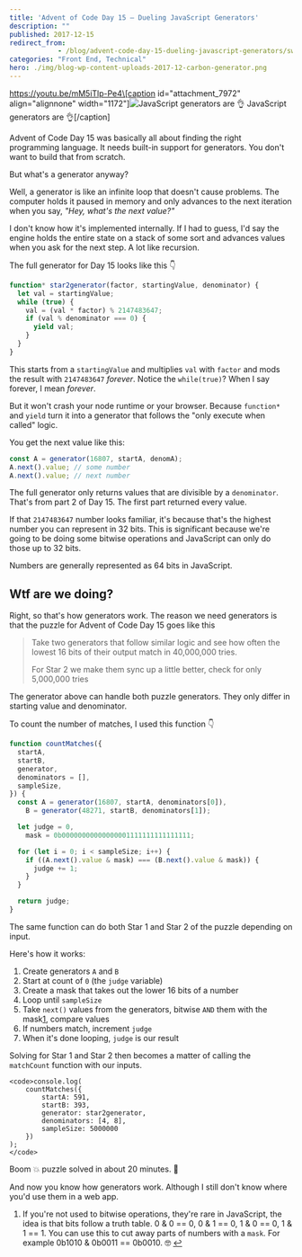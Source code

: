 ```yaml
---
title: 'Advent of Code Day 15 – Dueling JavaScript Generators'
description: ""
published: 2017-12-15
redirect_from: 
            - /blog/advent-code-day-15-dueling-javascript-generators/swizec/7973
categories: "Front End, Technical"
hero: ./img/blog-wp-content-uploads-2017-12-carbon-generator.png
---
```

https://youtu.be/mM5iTlp-Pe4\[caption id=&quot;attachment_7972&quot; align=&quot;alignnone&quot; width=&quot;1172&quot;]![JavaScript generators are 👌](./img/blog-wp-content-uploads-2017-12-carbon-generator.png) JavaScript generators are 👌\[/caption]



Advent of Code Day 15 was basically all about finding the right programming language. It needs built-in support for generators. You don&#x27;t want to build that from scratch.



But what&#x27;s a generator anyway?



Well, a generator is like an infinite loop that doesn&#x27;t cause problems. The computer holds it paused in memory and only advances to the next iteration when you say, _&quot;Hey, what&#x27;s the next value?&quot;_



I don&#x27;t know how it&#x27;s implemented internally. If I had to guess, I&#x27;d say the engine holds the entire state on a stack of some sort and advances values when you ask for the next step. A lot like recursion.



The full generator for Day 15 looks like this 👇



```javascript
function* star2generator(factor, startingValue, denominator) {
  let val = startingValue;
  while (true) {
    val = (val * factor) % 2147483647;
    if (val % denominator === 0) {
      yield val;
    }
  }
}
```



This starts from a `startingValue` and multiplies `val` with `factor` and mods the result with `2147483647` _forever_. Notice the `while(true)`? When I say forever, I mean _forever_.



But it won&#x27;t crash your node runtime or your browser. Because `function*` and `yield` turn it into a generator that follows the &quot;only execute when called&quot; logic.



You get the next value like this:



```javascript
const A = generator(16807, startA, denomA);
A.next().value; // some number
A.next().value; // next number
```



The full generator only returns values that are divisible by a `denominator`. That&#x27;s from part 2 of Day 15. The first part returned every value.



If that `2147483647` number looks familiar, it&#x27;s because that&#x27;s the highest number you can represent in 32 bits. This is significant because we&#x27;re going to be doing some bitwise operations and JavaScript can only do those up to 32 bits.



Numbers are generally represented as 64 bits in JavaScript.



## Wtf are we doing?



Right, so that&#x27;s how generators work. The reason we need generators is that the puzzle for Advent of Code Day 15 goes like this



> Take two generators that follow similar logic and see how often the lowest 16 bits of their output match in 40,000,000 tries.
>
>
>
> For Star 2 we make them sync up a little better, check for only 5,000,000 tries



The generator above can handle both puzzle generators. They only differ in starting value and denominator.



To count the number of matches, I used this function 👇



```javascript
function countMatches({
  startA,
  startB,
  generator,
  denominators = [],
  sampleSize,
}) {
  const A = generator(16807, startA, denominators[0]),
    B = generator(48271, startB, denominators[1]);

  let judge = 0,
    mask = 0b00000000000000001111111111111111;

  for (let i = 0; i < sampleSize; i++) {
    if ((A.next().value & mask) === (B.next().value & mask)) {
      judge += 1;
    }
  }

  return judge;
}
```



The same function can do both Star 1 and Star 2 of the puzzle depending on input.



Here&#x27;s how it works:



1. Create generators `A` and `B`
2. Start at count of `0` (the `judge` variable)
3. Create a mask that takes out the lower 16 bits of a number
4. Loop until `sampleSize`
5. Take `next()` values from the generators, bitwise `AND` them with the mask[1](#fn1), compare values
6. If numbers match, increment `judge`
7. When it&#x27;s done looping, `judge` is our result



Solving for Star 1 and Star 2 then becomes a matter of calling the `matchCount` function with our inputs.



```undefined
<code>console.log(
    countMatches({
        startA: 591,
        startB: 393,
        generator: star2generator,
        denominators: [4, 8],
        sampleSize: 5000000
    })
);
</code>
```



Boom 💥 puzzle solved in about 20 minutes. 🤙



And now you know how generators work. Although I still don&#x27;t know where you&#x27;d use them in a web app.



1. If you&#x27;re not used to bitwise operations, they&#x27;re rare in JavaScript, the idea is that bits follow a truth table. 0 &amp; 0 == 0, 0 &amp; 1 == 0, 1 &amp; 0 == 0, 1 &amp; 1 == 1. You can use this to cut away parts of numbers with a `mask`. For example 0b1010 &amp; 0b0011 == 0b0010. 🤓 [↩](#ffn1)